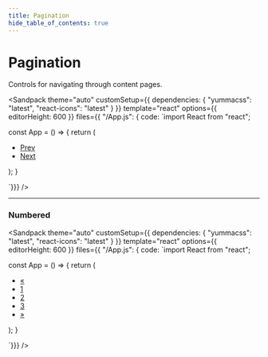 ```yaml
---
title: Pagination
hide_table_of_contents: true
---
```



# Pagination

Controls for navigating through content pages.

<Sandpack
theme="auto"
customSetup={{ dependencies: { "yummacss": "latest", "react-icons": "latest" } }}
template="react"
options={{ editorHeight: 600 }}
files={{ "/App.js": {
code: `import React from "react";

const App = () => {
   return (
      <div className="ins h-1/1">
        <nav>
            <ul className="d-if mt-2">
                <li>
                    <a className="h:bc-blue bc-l-gray-4 bg-white ml-0 p-1 rad-bl-1 rad-tl-1 t-d-gray-5 h:t-blue" href="#">Prev</a>
                </li>
                <li>
                    <a className="h:bc-blue bc-l-gray-4 bg-white p-1 rad-br-1 rad-tr-1 t-d-gray-5 h:t-blue" href="#">Next</a>
                </li>
            </ul>
        </nav>
      </div>
   );
}

`}}}
/>

---

### Numbered

<Sandpack
theme="auto"
customSetup={{ dependencies: { "yummacss": "latest", "react-icons": "latest" } }}
template="react"
options={{ editorHeight: 600 }}
files={{ "/App.js": {
code: `import React from "react";


const App = () => {
   return (
      <div className="ins h-1/1">
        <nav>
            <ul className="d-if mt-2">
                <li>
                    <a className="bc-l-gray-4 h:bg-l-gray-6 bg-white ml-0 p-1 rad-tl-1 rad-bl-1 t-d-gray-5 h:t-d-gray-5" href="#">«</a>
                </li>
                <li>
                    <a className="bc-l-gray-4 h:bg-l-gray-6 bg-white p-1 t-d-gray-5 h:t-d-gray-5" href="#">1</a>
                </li>
                <li>
                    <a className="bc-blue h:bg-l-blue-5 bg-l-blue-6 p-1 t-blue h:t-d-blue-4" href="#">2</a>
                </li>
                <li>
                    <a className="bc-l-gray-4 h:bg-l-gray-6 bg-white p-1 t-d-gray-5 h:t-d-gray-5" href="#">3</a>
                </li>
                <li>
                    <a className="bc-l-gray-4 h:bg-l-gray-6 bg-white p-1 rad-br-1 rad-tr-1 t-d-gray-5 h:t-d-gray-5" href="#">»</a>
                </li>
            </ul>
        </nav>
      </div>
   );
}

`}}}
/>